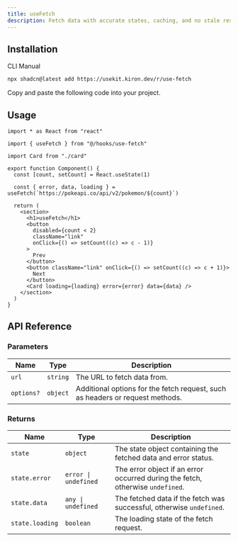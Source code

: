 ```yaml
---
title: useFetch
description: Fetch data with accurate states, caching, and no stale responses using useFetch.
---
```


<ComponentPreview name="use-fetch-demo" />

## Installation

<Tabs defaultValue="cli">

<TabsList>
  <TabsTrigger value="cli">CLI</TabsTrigger>
  <TabsTrigger value="manual">Manual</TabsTrigger>
</TabsList>

<TabsContent value="cli">

```bash
npx shadcn@latest add https://usekit.kiron.dev/r/use-fetch
```

</TabsContent>

<TabsContent value="manual">

<Steps>

<Step>Copy and paste the following code into your project.</Step>

<ComponentSource name="use-fetch" />

</Steps>

</TabsContent>

</Tabs>

## Usage

```tsx {3, 8, 10}
import * as React from "react"

import { useFetch } from "@/hooks/use-fetch"

import Card from "./card"

export function Component() {
  const [count, setCount] = React.useState(1)

  const { error, data, loading } = useFetch(`https://pokeapi.co/api/v2/pokemon/${count}`)

  return (
    <section>
      <h1>useFetch</h1>
      <button
        disabled={count < 2}
        className="link"
        onClick={() => setCount((c) => c - 1)}
      >
        Prev
      </button>
      <button className="link" onClick={() => setCount((c) => c + 1)}>
        Next
      </button>
      <Card loading={loading} error={error} data={data} />
    </section>
  )
}
```

## API Reference

### Parameters

| Name       | Type     | Description                                                                   |
| ---------- | -------- | ----------------------------------------------------------------------------- |
| `url`      | `string` | The URL to fetch data from.                                                   |
| `options?` | `object` | Additional options for the fetch request, such as headers or request methods. |

### Returns

| Name            | Type      | Description                                                    |
| --------------- | --------- | -------------------------------------------------------------- |
| `state`         | `object`  | The state object containing the fetched data and error status. |
| `state.error`   | `error \| undefined`  | The error object if an error occurred during the fetch, otherwise `undefined`. |
| `state.data`    | `any \| undefined`  | The fetched data if the fetch was successful, otherwise `undefined`.           |
| `state.loading` | `boolean` | The loading state of the fetch request.                        |

